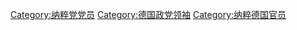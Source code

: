 [[Category:纳粹党党员|Category:纳粹党党员]]
[[Category:德国政党领袖|Category:德国政党领袖]]
[[Category:纳粹德国官员|Category:纳粹德国官员]]